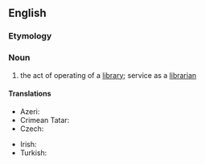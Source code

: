 ==English==

===Etymology===
{{suffix|librarian|ship|lang=en}}

===Noun===
{{en-noun|~}}

# the act of operating of a [[library]]; service as a [[librarian]]

====Translations====
{{trans-top|the act of operating of a library; service as a librarian}}
* Azeri: {{t|az|kitabxanaçılıq}}
* Crimean Tatar: {{t|crh|kitaphanecilik}}
* Czech: {{t|cs|knihovnictví|n}}
{{trans-mid}}
* Irish: {{t|ga|leabharlannaíocht|f}}
* Turkish: {{t+|tr|kütüphanecilik}}
{{trans-bottom}}